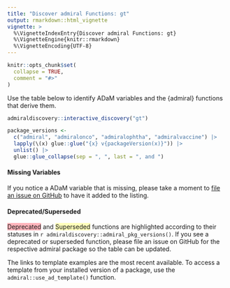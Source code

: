 ```yaml
---
title: "Discover admiral Functions: gt"
output: rmarkdown::html_vignette
vignette: >
  %\VignetteIndexEntry{Discover admiral Functions: gt}
  %\VignetteEngine{knitr::rmarkdown}
  %\VignetteEncoding{UTF-8}
---
```


```r
knitr::opts_chunk$set(
  collapse = TRUE,
  comment = "#>"
)
```

Use the table below to identify ADaM variables and the {admiral} functions that derive them.

```r
admiraldiscovery::interactive_discovery("gt")
```

```r
package_versions <-
  c("admiral", "admiralonco", "admiralophtha", "admiralvaccine") |> 
  lapply(\(x) glue::glue("{x} v{packageVersion(x)}")) |> 
  unlist() |> 
  glue::glue_collapse(sep = ", ", last = ", and ")
```

#### Missing Variables

If you notice a ADaM variable that is missing, please take a moment to [file an issue on GitHub](https://github.com/pharmaverse/admiraldiscovery/issues) to have it added to the listing.

#### Deprecated/Superseded

<span style="background-color: #ffb3ba">Deprecated</span> and <span style="background-color: #ffffba">Superseded</span> functions are highlighted according to their statuses in `r admiraldiscovery::admiral_pkg_versions()`.
If you see a deprecated or superseded function, please file an issue on GitHub for the respective admiral package so the table can be updated.

The links to template examples are the most recent available.
To access a template from your installed version of a package, use the `admiral::use_ad_template()` function.
